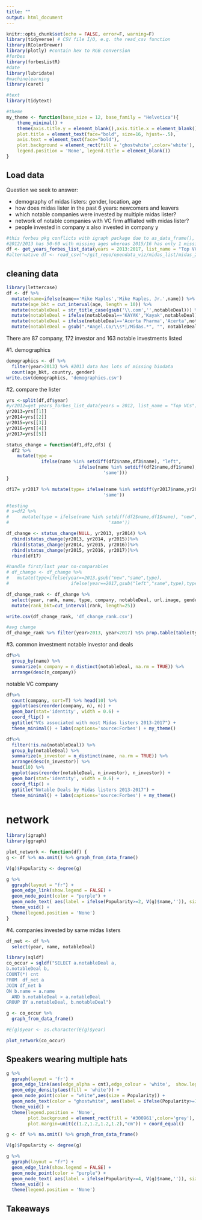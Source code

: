 ```yaml
---
title: ""
output: html_document
---
```


```r
knitr::opts_chunk$set(echo = FALSE, error=F, warning=F)
library(tidyverse) # CSV file I/O, e.g. the read_csv function
library(RColorBrewer)
library(plotly) #contain hex to RGB conversion
#forbes
library(forbesListR)
#date
library(lubridate)
#machinelearning
library(caret)

#text
library(tidytext)

#theme
my_theme <- function(base_size = 12, base_family = "Helvetica"){
    theme_minimal() +
    theme(axis.title.y = element_blank(),axis.title.x = element_blank(),
    plot.title = element_text(face="bold", size=16, hjust=-.5),
    axis.text = element_text(face="bold"),
    plot.background = element_rect(fill = 'ghostwhite',color='white'),
    legend.position = 'None', legend.title = element_blank())
}

```

## Load data
Question we seek to answer:

* demography of midas listers: gender, location, age
* how does midas lister in the past 6 years: newcomers and leavers
* which notable companies were invested by multiple midas lister?
* network of notable companies with VC firm affliated with midas lister?
* people invested in company x also invested in company y


```r
#this forbes pkg conflicts with igraph package due to as_data_frame(), load igraph later
#2012/2013 has 50-60 with missing ages whereas 2015/16 has only 1 missing
df <- get_years_forbes_list_data(years = 2013:2017, list_name = "Top VCs")
#alternative df <- read_csv("~/git_repo/opendata_viz/midas_list/midas_2012_2017.csv") %>% filter(year>2012)
```

## cleaning data
```r
library(lettercase)
df <- df %>% 
  mutate(name=ifelse(name=='Mike Maples','Mike Maples, Jr.',name)) %>% 
  mutate(age_bkt = cut_interval(age, length = 10)) %>%
  mutate(notableDeal = str_title_case(gsub('\\.com','',notableDeal))) %>%
  mutate(notableDeal = ifelse(notableDeal=='KAYAK','Kayak',notableDeal)) %>%
  mutate(notableDeal = ifelse(notableDeal=='Acerta Pharma','Acerta',notableDeal)) %>%
  mutate(notableDeal = gsub(".*Angel.Co/\\s*|/Midas.*", "", notableDeal))
```

There are 87 company, 172 investor and 163 notable investments listed



#1. demographics
```r
demographics <- df %>% 
  filter(year>2013) %>% #2013 data has lots of missing biodata
  count(age_bkt, country, gender)
write.csv(demographics, 'demographics.csv')
```



#2. compare the lister

```r
yrs <-split(df,df$year)
#yr2012=get_years_forbes_list_data(years = 2012, list_name = "Top VCs")
yr2013=yrs[[1]]
yr2014=yrs[[2]]
yr2015=yrs[[3]]
yr2016=yrs[[4]]
yr2017=yrs[[5]]
```


```r
status_change = function(df1,df2,df3) {
  df2 %>%
    mutate(type = 
             ifelse(name %in% setdiff(df2$name,df3$name), "left",
                           ifelse(name %in% setdiff(df2$name,df1$name), "new",
                                    'same'))) 
}
```



```r
df17= yr2017 %>% mutate(type= ifelse(name %in% setdiff(yr2017$name,yr2016$name), "new",
                                    'same'))
```

```r
#testing
# s=df2 %>%
#     mutate(type = ifelse(name %in% setdiff(df2$name,df1$name), "new",
#                                     'same'))
```


```r
df_change <- status_change(NULL, yr2013, yr2014) %>%
  rbind(status_change(yr2013, yr2014, yr2015))%>%
  rbind(status_change(yr2014, yr2015, yr2016))%>%
  rbind(status_change(yr2015, yr2016, yr2017))%>%
  rbind(df17)
```

```r
#handle first/last year no-comparables
# df_change <- df_change %>%
#   mutate(type=ifelse(year==2013,gsub("new","same",type),
#                       ifelse(year==2017,gsub("left","same",type),type)))
```

```r
df_change_rank <- df_change %>%
  select(year, rank, name, type, company, notableDeal, url.image, gender, country) %>%
  mutate(rank_bkt=cut_interval(rank, length=25))

write.csv(df_change_rank, 'df_change_rank.csv')
```

```r
#avg change
df_change_rank %>% filter(year>2013, year<2017) %$% prop.table(table(type))
```

#3. common investment
notable investor and deals

```r
df%>%
  group_by(name) %>%
  summarize(n_company = n_distinct(notableDeal, na.rm = TRUE)) %>%
  arrange(desc(n_company)) 
```
notable VC company
```r
df%>%
  count(company, sort=T) %>% head(10) %>%
  ggplot(aes(reorder(company, n), n)) + 
  geom_bar(stat='identity', width = 0.6) + 
  coord_flip() + 
  ggtitle("VCs associated with most Midas listers 2013-2017") +
  theme_minimal() + labs(captions='source:Forbes') + my_theme()
```

```r
df%>%
  filter(!is.na(notableDeal)) %>%
  group_by(notableDeal) %>%
  summarize(n_investor = n_distinct(name, na.rm = TRUE)) %>%
  arrange(desc(n_investor)) %>%
  head(10) %>%
  ggplot(aes(reorder(notableDeal, n_investor), n_investor)) + 
  geom_bar(stat='identity', width = 0.6) + 
  coord_flip() + 
  ggtitle("Notable Deals by Midas listers 2013-2017") +
  theme_minimal() + labs(captions='source:Forbes') + my_theme()
```


# network

```r
library(igraph)
library(ggraph)

plot_network <- function(df) {
g <- df %>% na.omit() %>% graph_from_data_frame()

V(g)$Popularity <- degree(g)

g %>%
  ggraph(layout = "fr") +
  geom_edge_link(show.legend = FALSE) +
  geom_node_point(color = "purple") +
  geom_node_text( aes(label = ifelse(Popularity>=2, V(g)$name,'')), size=3, repel = TRUE) +
  theme_void() + 
  theme(legend.position = 'None')
}
```



#4. companies invested by same midas listers

```r
df_net <- df %>%
  select(year, name, notableDeal)

library(sqldf)
co_occur = sqldf("SELECT a.notableDeal a, 
b.notableDeal b, 
COUNT(*) cnt
FROM  df_net a 
JOIN df_net b 
ON b.name = a.name 
  AND b.notableDeal > a.notableDeal
GROUP BY a.notableDeal, b.notableDeal")

g <- co_occur %>% 
  graph_from_data_frame() 

#E(g)$year <- as.character(E(g)$year)
```

```r
plot_network(co_occur)
```



## Speakers wearing multiple hats

```r

g %>%
  ggraph(layout = 'fr') +
  geom_edge_link(aes(edge_alpha = cnt),edge_colour = 'white',  show.legend = FALSE) +
  geom_edge_density(aes(fill = 'white')) + 
  geom_node_point(color = "white",aes(size = Popularity)) +
  geom_node_text(color = "ghostwhite", aes(label = ifelse(Popularity>=10, V(g)$name,'')), size=3, repel = TRUE) +
  theme_void() + 
  theme(legend.position = 'None',
        plot.background = element_rect(fill = '#300961',color='grey'),
        plot.margin=unit(c(1.2,1.2,1.2,1.2),"cm")) + coord_equal()

```


```r
g <- df %>% na.omit() %>% graph_from_data_frame()

V(g)$Popularity <- degree(g)

g %>%
  ggraph(layout = "fr") +
  geom_edge_link(show.legend = FALSE) +
  geom_node_point(color = "purple") +
  geom_node_text( aes(label = ifelse(Popularity>=4, V(g)$name,'')), size=3, repel = TRUE) +
  theme_void() + 
  theme(legend.position = 'None')
```

## Takeaways